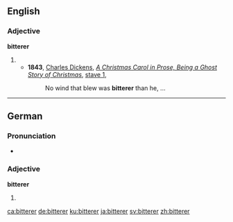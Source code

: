==English==

===Adjective===
'''bitterer'''

# {{en-comparative of|bitter}}
#* '''1843''', [[w:Charles Dickens|Charles Dickens]], ''[[w:A Christmas Carol|A Christmas Carol in Prose, Being a Ghost Story of Christmas]]'', [[s:A Christmas Carol/Stave 1|stave 1]],
#*: No wind that blew was '''bitterer''' than he, ...

----

==German==

===Pronunciation===
* {{IPA|/ˈbɪtəʀɐ/|lang=de}}

===Adjective===
'''bitterer'''

# {{comparative of|bitter|lang=de}}

[[ca:bitterer]]
[[de:bitterer]]
[[ku:bitterer]]
[[ja:bitterer]]
[[sv:bitterer]]
[[zh:bitterer]]